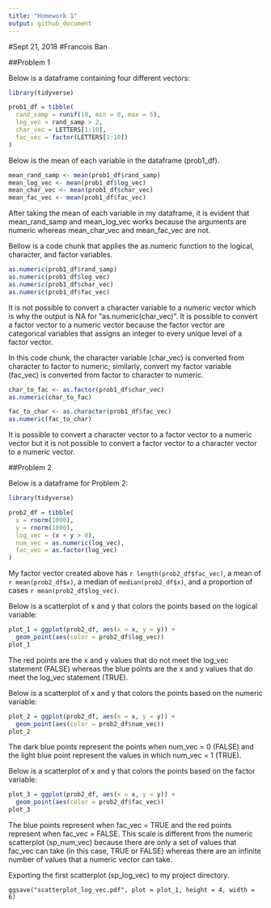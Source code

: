 ```yaml
---
title: "Homework 1"
output: github_document
---
```


#Sept 21, 2018
#Francois Ban

##Problem 1

Below is a dataframe containing four different vectors:

```r
library(tidyverse)

prob1_df = tibble(
  rand_samp = runif(10, min = 0, max = 5),
  log_vec = rand_samp > 2,
  char_vec = LETTERS[1:10],
  fac_vec = factor(LETTERS[1:10])
)
```
  
Below is the mean of each variable in the dataframe (prob1_df).

```r

mean_rand_samp <- mean(prob1_df$rand_samp)
mean_log_vec <- mean(prob1_df$log_vec)
mean_char_vec <- mean(prob1_df$char_vec)
mean_fac_vec <- mean(prob1_df$fac_vec)
```

After taking the mean of each variable in my dataframe, it is evident that mean_rand_samp and mean_log_vec works because the arguments are numeric whereas mean_char_vec and mean_fac_vec are not.

Bellow is a code chunk that applies the as.numeric function to the logical, character, and factor variables.

```r

as.numeric(prob1_df$rand_samp)
as.numeric(prob1_df$log_vec)
as.numeric(prob1_df$char_vec)
as.numeric(prob1_df$fac_vec)
```

It is not possible to convert a character variable to a numeric vector which is why the output is NA for "as.numeric(char_vec)". It is possible to convert a factor vector to a numeric vector because the factor vector are categorical variables that assigns an integer to every unique level of a factor vector.

In this code chunk, the character variable (char_vec) is converted from character to factor to numeric; similarly, convert my factor variable (fac_vec) is converted from factor to character to numeric.

```r

char_to_fac <- as.factor(prob1_df$char_vec)
as.numeric(char_to_fac)

fac_to_char <- as.character(prob1_df$fac_vec)
as.numeric(fac_to_char)
```

It is possible to convert a character vector to a factor vector to a numeric vector but it is not possible to convert a factor vector to a character vector to a numeric vector.

##Problem 2

Below is a dataframe for Problem 2:
  
```r

library(tidyverse)

prob2_df = tibble(
  x = rnorm(1000),
  y = rnorm(1000),
  log_vec = (x + y > 0),
  num_vec = as.numeric(log_vec),
  fac_vec = as.factor(log_vec)
)
```

My factor vector created above has `r length(prob2_df$fac_vec)`, a mean of `r mean(prob2_df$x)`, a median of `median(prob2_df$x)`, and a proportion of cases `r mean(prob2_df$log_vec)`.

Below is a scatterplot of x and y that colors the points based on the logical variable:
  
```r

plot_1 = ggplot(prob2_df, aes(x = x, y = y)) +
  geom_point(aes(color = prob2_df$log_vec))
plot_1
```

The red points are the x and y values that do not meet the log_vec statement (FALSE) whereas the blue points are the x and y values that do meet the log_vec statement (TRUE).

Below is a scatterplot of x and y that colors the points based on the numeric variable:
  
```r

plot_2 = ggplot(prob2_df, aes(x = x, y = y)) +
  geom_point(aes(color = prob2_df$num_vec))
plot_2
```
The dark blue points represent the points when num_vec = 0 (FALSE) and the light blue point represent the values in which num_vec = 1 (TRUE).

Below is a scatterplot of x and y that colors the points based on the factor variable: 
  
```r

plot_3 = ggplot(prob2_df, aes(x = x, y = y)) +
  geom_point(aes(color = prob2_df$fac_vec))
plot_3
```
The blue points represent when fac_vec = TRUE and the red points represent when fac_vec = FALSE. This scale is different from the numeric scatterplot (sp_num_vec) because there are only a set of values that fac_vec can take (in this case, TRUE or FALSE) whereas there are an infinite number of values that a numeric vector can take.

Exporting the first scatterplot (sp_log_vec) to my project directory.

`ggsave("scatterplot_log_vec.pdf", plot = plot_1, height = 4, width = 6)`